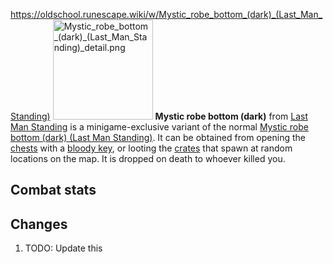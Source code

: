 https://oldschool.runescape.wiki/w/Mystic_robe_bottom_(dark)_(Last_Man_Standing)
{{Infobox Item
|name = Mystic robe bottom (dark)
|image = [[File:Mystic robe bottom (dark) (Last Man Standing).png]]
|release = [[4 August]] [[2016]]
|update = Last Man Standing Beta and Splashing Restrictions  # TODO: Update this
|members = No
|quest = No
|tradeable = No
|placeholder = No
|equipable = Yes
|stackable = No
|noteable = Yes
|options = Wear, Drop
|examine = The lower half of a dark magical robe.
|value = 1
|alchable = No
|weight = 1.814
|id = 27159
}}
[[File:Mystic robe bottom (dark) (Last Man Standing) detail.png|160px|left]]
'''Mystic robe bottom (dark)''' from [[Last Man Standing]] is a minigame-exclusive variant of the normal [[Mystic robe bottom (dark) (Last Man Standing)]]. It can be obtained from opening the [[Chest (Last Man Standing)|chests]] with a [[bloody key]], or looting the [[Crate (Last Man Standing)|crates]] that spawn at random locations on the map. It is dropped on death to whoever killed you.

==Combat stats==
{{Infobox Bonuses
|astab = 0
|aslash = 0
|acrush = 0
|amagic = 15
|arange = 0
|dstab = 0
|dslash = 0
|dcrush = 0
|dmagic = 15
|drange = 0
|str = 0
|rstr = 0
|mdmg = 0
|prayer = 0
|slot = legs
|image = [[File:Mystic robe bottom (dark) (Last Man Standing) equipped male.png|160px]]
|altimage = [[File:Mystic robe bottom (dark) (Last Man Standing) equipped female.png|160px]]
}}

==Changes==
# TODO: Update this
{{Subject changes header}}
{{Subject changes
|date = 4 August 2016
|update = Last Man Standing
|change = The item was made fully available with the release of Last Man Standing.
}}
{{Subject changes footer}}

{{Last Man Standing In-game Items}}